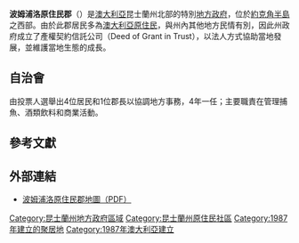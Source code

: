 {{Infobox Australian Place | type = lga
| name     = 波姆浦洛原住民郡
| state    = 昆士蘭州
| image    = Pormpuraaw LGA Qld.png
| imagesize= 180
| caption  = 波姆浦洛原住民郡於[[昆士蘭州|昆士蘭州]]轄境圖
| pop      = 600
| pop_footnotes = （2006年人口調查）<ref>{{Census 2006 AUS | id = LGA36070 | name = Pormpuraaw (S) (Local Government Area) | accessdate=26 September 2009|quick = on}}</ref>
| area     = 4662.0
| est      = 1987
| seat     = 波姆浦洛
| mayor    = Richard Tarpencha
| region   = [[約克角半島|約克角半島]]
| logo     = 
| url      = 
| stategov = 庫克
| fedgov   = 萊卡特
| near-nw  = '''[[卡奔塔利亞灣|卡奔塔利亞灣]]'''
| near-n   = [[歐魯昆郡|歐魯昆郡]]
| near-ne  = [[庫克郡|庫克郡]]
| near-w   = '''[[卡奔塔利亞灣|卡奔塔利亞灣]]'''
| near-e   = [[庫克郡|庫克郡]]
| near-sw  = [[高旺亞馬原住民郡|高旺亞馬原住民郡]]
| near-s   = [[高旺亞馬原住民郡|高旺亞馬原住民郡]]
| near-se  = [[庫克郡|庫克郡]]
}}

'''波姆浦洛原住民郡'''（{{lang-en|Aboriginal Shire of Pormpuraaw}}）是[[澳大利亞|澳大利亞]]昆士蘭州北部的特別[[地方政府區域|地方政府]]，位於[[約克角半島|約克角半島]]之西部。由於此郡居民多為[[澳大利亞原住民|澳大利亞原住民]]，與州內其他地方民情有別，因此州政府成立了產權契約信託公司（Deed of Grant in Trust），以法人方式協助當地發展，並維護當地生態的成長。

==自治會==
由投票人選舉出4位居民和1位郡長以協調地方事務，4年一任；主要職責在管理捕魚、酒類飲料和商業活動。

==參考文獻==
{{Reflist}}

==外部連結==
* [https://web.archive.org/web/20070901051229/http://www.liquor.qld.gov.au/_Documents/Indig%2Bmaps/Pormpuraaw%2BKowanyama%2BMap%2B2007.pdf 波姆浦洛原住民郡地圖（PDF）]

{{Local Government Areas of Queensland}}

{{DEFAULTSORT:Pormpuraaw}}
[[Category:昆士蘭州地方政府區域|Category:昆士蘭州地方政府區域]]
[[Category:昆士蘭州原住民社區|Category:昆士蘭州原住民社區]]
[[Category:1987年建立的聚居地|Category:1987年建立的聚居地]]
[[Category:1987年澳大利亞建立|Category:1987年澳大利亞建立]]

{{Queensland-geo-stub}}